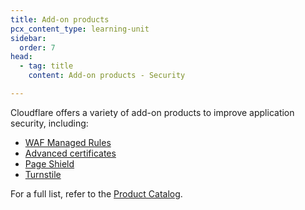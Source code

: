 ```yaml
---
title: Add-on products
pcx_content_type: learning-unit
sidebar:
  order: 7
head:
  - tag: title
    content: Add-on products - Security

---
```


Cloudflare offers a variety of add-on products to improve application security, including:

* [WAF Managed Rules](/waf/managed-rules/)
* [Advanced certificates](/ssl/edge-certificates/advanced-certificate-manager/)
* [Page Shield](/page-shield/)
* [Turnstile](/turnstile/)

For a full list, refer to the [Product Catalog](/products/?product-group=Application+security).
